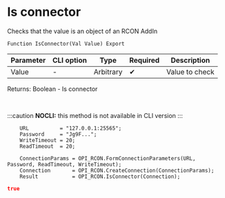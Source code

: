 ﻿---
sidebar_position: 4
description:  Checks that the value is an object of an RCON AddInСтраницы
keywords: [1C, 1С, 1С:Enterprise, 1С:Enterprise 8.3, API, Integration, Services, Exchange, OneScript, CLI, RCON]
---


# Is connector 
 Checks that the value is an object of an RCON AddIn



`Function IsConnector(Val Value) Export`

  | Parameter | CLI option | Type | Required | Description |
  |-|-|-|-|-|
  | Value | - | Arbitrary | &#x2714; | Value to check |

  
  Returns:  Boolean - Is connector

<br/>


:::caution
**NOCLI:** this method is not available in CLI version
:::
<br/>



```bsl title="1C:Enterprise/OneScript code example"
    URL          = "127.0.0.1:25565";
    Password     = "Jg9F...";
    WriteTimeout = 20;
    ReadTimeout  = 20;

    ConnectionParams = OPI_RCON.FormConnectionParameters(URL, Password, ReadTimeout, WriteTimeout);
    Connection       = OPI_RCON.CreateConnection(ConnectionParams);
    Result           = OPI_RCON.IsConnector(Connection);
```
 



```json title="Result"
true
```
